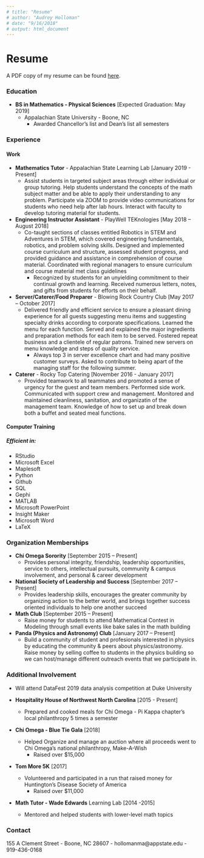 ```yaml
---
# title: "Resume"
# author: "Audrey Holloman"
# date: "9/16/2018"
# output: html_document
---
```

# **Resume**

A PDF copy of my resume can be found [here](https://mail-attachment.googleusercontent.com/attachment/u/0/?ui=2&ik=a733220dfa&attid=0.1&permmsgid=msg-a:r-7701715002267623893&th=1690ba6b5fb65589&view=att&disp=inline&realattid=f_jsde1ghm0&saddbat=ANGjdJ82e1yMJ9NKxdQI5UwRb7jlUwE7ARx01hVsN8wFJRGEcCtMzCn6ELHAoQ4OfGv6AOhluSNo9-M8Jj6x2dqs3KG08HsPL-3YJm_5_nrkUtUTnpwlPvAucK8BEeREQZW3cv01HlUyLmhM5v9FUJIN6fE8NWl-Ym2EY_NKjmu51rz7KJo8RvFJFNs8ECT8YnKyX1wmw_YZwq_vd1bOoysHyvdL6eTRce9EkSQ-raa1zJRLykjJfIyR1pCgYxpXKDlaUl_VuqJoj2FpUcTAavI3jbbyezkw8e3MD42M-3Ex0H8xe0Pcvb6Bp51w7U6LCnbewIBG69AEcqCV33dM7YSmtcqTYLgnPW0x5yWrTInZpQSS8nuT8uCjXUtFwwLODsB20y9Q_00n0-DJcoMids56lzSbbehTNlFkUIHT5TRsKza7-OFiOn09zOXSPiMY2CB1m3xqJ0R1b56HYl8r0UPyd28KzbGcGRLOaMCcPbF13Pwa4rxfP-ZVEjHwXcli_a_iTSYaBm2mSdmwIImaBkWsJx8Xx6bnsDCXr2YYUSe7Vud8UbjqPJ0tOkIEpDeoRMRDD1lgX0yFbBgXst5S2MQHh2HeIBIZcye_Qf5r9qXCA15RbPzbIDAxvYLWyqX6vdUQVWPnAC7P8KXgOY7o3WfIPOC5j_TF1eqZTizTVA).

### Education

* **BS in Mathematics - Physical Sciences** [Expected Graduation: May 2019]
    * Appalachian State University - Boone, NC
        * Awarded Chancellor's list and Dean's list all semesters

### Experience

#### Work

* **Mathematics Tutor** - Appalachian State Learning Lab [January 2019 - Present]
    * Assist students in targeted subject areas through either individual or group tutoring. Help students understand the concepts of the math subject matter and be able to apply their understanding to any problem. Participate via ZOOM to provide video communications for students who need help after lab hours. Interact with faculty to develop tutoring material for students.

* **Engineering Instructor Assistant** - PlayWell TEKnologies [May 2018 – August 2018]
    * Co-taught sections of classes entitled Robotics in STEM and Adventures in STEM, which covered engineering fundamentals, robotics, and problem solving skills. Designed and implemented course curriculum and structure, assessed student progress, and provided guidance and assistance in comprehension of course material. Coordinated with regional managers to ensure curriculum and course material met class guidelines
        * Recognized by students for an unyielding commitment to their continual growth and learning. Received numerous letters, notes, and gifts from students for efforts on their behalf.

* **Server/Caterer/Food Preparer** - Blowing Rock Country Club [May 2017 – October 2017]
    * Delivered friendly and efficient service to ensure a pleasant dining experience for all guests suggesting menu items and suggesting specialty drinks according to corporate specifications. Learned the menu for each function. Served and explained the major ingredients and preparation methods for each item to be served. Fostered repeat business and a clientele of regular patrons. Trained new servers on menu knowledge and steps of quality service.
        * Always top 3 in server excellence chart and had many positive customer surveys. Asked to contribute to being apart of the managing staff for the following summer.

* **Caterer** - Rocky Top Catering [November 2016 - January 2017]
    * Provided teamwork to all teammates and promoted a sense of urgency for the guest and team members. Performed side work. Communicated with support crew and management. Monitored and maintained cleanliness, sanitation, and organizatin of the management team. Knowledge of how to set up and break down both a buffet and seated meal functions.

#### Computer Training

##### Efficient in:

* RStudio
* Microsoft Excel
* Maplesoft
* Python
* Github
* SQL
* Gephi
* MATLAB
* Microsoft PowerPoint
* Insight Maker
* Microsoft Word
* LaTeX

### Organization Memberships

* **Chi Omega Sorority** [September 2015 – Present]
    * Provides personal integrity, friendship, leadership opportunities, service to others, intellectual pursuits, community & campus involvement, and personal & career development

* **National Society of Leadership and Success** [September 2017 – Present]
    * Provides leadership skills, encourages the greater community by organizing action to the better world, and brings together success oriented individuals to help one another succeed

* **Math Club** [September 2015 – Present]
    * Raise money for students to attend Mathematical Contest in Modeling through small events like bake sales in the math building

* **Panda (Physics and Astronomy) Club** [January 2017 – Present]
    * Build a community of student and profesionals interested in physics by educating the community & peers about physics/astronomy. Raise money by selling coffee to students in the physics building so we can host/manage different outreach events that we participate in.
  
### Additional Involvement

* Will attend DataFest 2019 data analysis competition at Duke University

* **Hospitality House of Northwest North Carolina** [2015 - Present]
    * Prepared and cooked meals for Chi Omega - Pi Kappa chapter's local philanthropy 5 times a semester
    
* **Chi Omega - Blue Tie Gala** [2018]
    * Helped Organize and manage an auction where all proceeds went to Chi Omega's national philanthropy, Make-A-Wish
        * Raised over $15,000

* **Tom More 5K** [2017]
    * Volunteered and participated in a run that raised money for Huntington's Disease Society of America
        * Raised over $11,000

* **Math Tutor - Wade Edwards** Learning Lab [2014 -2015]
    * Mentored and helped students with lower-level math topics

### Contact

155 A Clement Street - Boone, NC 28607 - hollomanma@appstate.edu - 919-436-0168